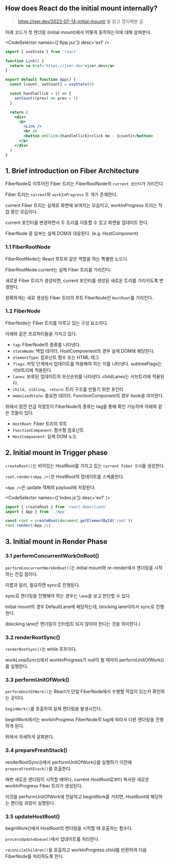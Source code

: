 
## How does React do the initial mount internally?

> https://jser.dev/2023-07-14-initial-mount/ 를 읽고 정리해본 글.

아래 코드가 첫 렌더링 (initial mount)에서 어떻게 동작하는지에 대해 살펴본다.

<CodeSelector names={['App.jsx']} desc='ex1' />

```jsx showLineNumbers
import { useState } from 'react'

function Link() {
  return <a href='https://jser.dev'>jser.dev</a>
}

export default function App() {
  const [count, setCount] = useState(0)

  const handleClick = () => {
    setCount((prev) => prev + 1)
  }

  return (
    <div>
      <p>
        <Link />
        <br />
        <button onClick={handleClick}>click me - {count}</button>
      </p>
    </div>
  )
}
```

## 1. Brief introduction on Fiber Architecture

FiberNode로 이루어진 Fiber 트리는 FiberRootNode의 `current 포인터`가 가리킨다.

Fiber 트리는 `current`와 `workInProgress` 두 개가 존재한다.

current Fiber 트리는 실제로 화면에 보여지는 모습이고, workInProgress 트리는 작업 중인 모습이다.

current 포인터를 변경하면서 두 트리를 이동할 수 있고 화면을 업데이트 한다.

FiberNode 중 일부는 실제 DOM과 대응된다. (e.g. HostComponent)

### 1.1 FiberRootNode

FiberRootNode는 React 루트와 같은 역할을 하는 특별한 노드다.

FiberRootNode.current는 실제 Fiber 트리를 가리킨다.

새로운 Fiber 트리가 생성되면, current 포인터를 생성된 새로운 트리를 가리키도록 변경한다.

정확하게는 새로 생성된 Fiber 트리의 루트 FiberNode인 `HostRoot`를 가리킨다.

### 1.2 FiberNode

FiberNode는 Fiber 트리를 이루고 있는 구성 요소이다.

아래와 같은 프로퍼티들을 가지고 있다.

- `tag`: FiberNode의 종류를 나타낸다.
- `stateNode`: 백업 데이터. HostCompoenent의 경우 실제 DOM에 해당한다.
- `elementType`: 컴포넌트 함수 또는 HTML 태그
- `flags`: 커밋 단계에서 업데이트를 적용해야 하는 지를 나타낸다. subtreeFlags는 서브트리에 적용된다.
- `lanes`: 보류된 업데이트의 우선순위를 나타낸다. childLanes는 서브트리에 적용된다.
- `child, sibling, return`: 트리 구조를 만들기 위한 포인터
- `memoizedState`: 중요한 데이터. FunctionComponent의 경우 hook을 의미한다.

위에서 잠깐 언급 하였듯이 FiberNode의 종류는 tag를 통해 확인 가능하며 아래와 같은 것들이 있다.

- `HostRoot`: Fiber 트리의 루트
- `FunctionComponent`: 함수형 컴포넌트
- `HostCompoenent`: 실제 DOM 노드

## 2. Initial mount in Trigger phase

`createRoot()`는 비어있는 HostRoot를 가지고 있는 `current Fiber 트리`를 생성한다.

`root.render(<App />)`은 HostRoot의 업데이트를 스케줄한다.

`<App />`은 update 객체의 payload에 저장된다.

<CodeSelector names={['index.js']} desc='ex1' />

```js showLineNumbers
import { createRoot } from 'react-dom/client'
import { App } from './App'

const root = createRoot(document.getElementById('root'))
root.render(<App />)
```

## 3. Initial mount in Render Phase

### 3.1 performConcurrentWorkOnRoot()

`performConcurrentWorkOnRoot()`는 initial mount와 re-render에서 렌더링을 시작하는 진입 점이다.

이름과 달리, 필요하면 sync로 진행된다.

sync로 렌더링을 진행해야 하는 경우는 `lane`을 보고 판단할 수 있다.

Initial mount의 경우 DefaultLane에 해당하는데, blocking lane이라서 sync로 진행한다.

(blocking lane은 렌더링이 인터럽트 되지 않아야 한다는 것을 의미한다.)

### 3.2 renderRootSync()

`renderRootSync()`는 while 루프이다.

workLoopSync()에서 workInProgress가 null이 될 때까지 performUnitOfWork()를 실행한다.

### 3.3 performUnitOfWork()

`performUnitOfWork()`는 React가 단일 FiberNode에서 수행할 작업이 있는지 확인하는 곳이다.

`beginWork()`를 호출하여 실제 렌더링을 발생시킨다.

beginWork에서는 workInProgress FiberNode의 tag에 따라서 다른 렌더링을 진행하게 된다.

뒤에서 자세하게 살펴본다.

### 3.4 prepareFreshStack()

renderRootSync()에서 performUnitOfWork()를 실행하기 이전에 `prepareFreshStack()`을 호출한다.

매번 새로운 렌더링이 시작할 때마다, current HostRoot로부터 복사된 새로운 workInProgress Fiber 트리가 생성된다.

이것을 performUnitOfWork에 전달하고 beginWork를 거치면, HostRoot에 해당하는 렌더링 과정이 실행된다.

### 3.5 updateHostRoot()

beginWork()에서 HostRoot의 렌더링을 시작할 때 호출하는 함수다.

`processUpdateQueue()`에서 업데이트를 처리한다.

`reconcileChildren()`을 호출하고 workInProgress.child를 반환하여 다음 FiberNode를 처리하도록 한다.
